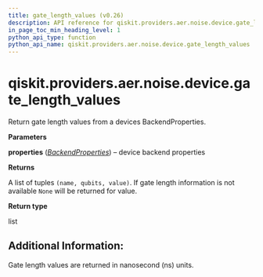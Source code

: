 ```yaml
---
title: gate_length_values (v0.26)
description: API reference for qiskit.providers.aer.noise.device.gate_length_values in qiskit v0.26
in_page_toc_min_heading_level: 1
python_api_type: function
python_api_name: qiskit.providers.aer.noise.device.gate_length_values
---
```


<span id="qiskit-providers-aer-noise-device-gate-length-values" />

# qiskit.providers.aer.noise.device.gate\_length\_values

<Function id="qiskit.providers.aer.noise.device.gate_length_values" isDedicatedPage={true} github="https://github.com/qiskit/qiskit-aer/tree/stable/0.8/qiskit/providers/aer/noise/device/parameters.py" signature="gate_length_values(properties)">
  Return gate length values from a devices BackendProperties.

  **Parameters**

  **properties** ([*BackendProperties*](qiskit.providers.models.BackendProperties "qiskit.providers.models.BackendProperties")) – device backend properties

  **Returns**

  A list of tuples `(name, qubits, value)`. If gate length information is not available `None` will be returned for value.

  **Return type**

  list

  ## Additional Information:

  Gate length values are returned in nanosecond (ns) units.
</Function>

